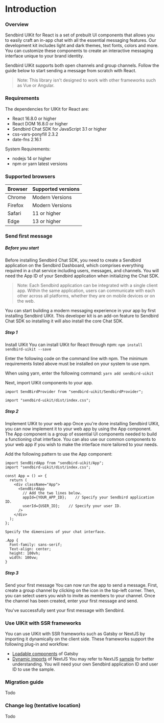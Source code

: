 # Introduction

### Overview

Sendbird UIKit for React is a set of prebuilt UI components that allows you to easily craft an in-app chat with all
the essential messaging features. Our development kit includes light and dark themes, text fonts, colors and more.
You can customize these components to create an interactive messaging interface unique to your brand identity.

Sendbird UIKit supports both open channels and group channels.
Follow the guide below to start sending a message from scratch with React.
> Note: This library isn't designed to work with other frameworks such as Vue or Angular.

### Requirements

The dependencies for UIKit for React are:

* React 16.8.0 or higher
* React DOM 16.8.0 or higher
* Sendbird Chat SDK for JavaScript 3.1 or higher
* css-vars-ponyfill 2.3.2
* date-fns 2.16.1

System Requirements:
* nodejs 14 or higher
* npm or yarn latest versions

### Supported browsers

| Browser | Supported versions |
|---------|--------------------|
| Chrome  | Modern Versions    |
| Firefox | Modern Versions    |
| Safari  | 11 or higher       |
| Edge    | 13 or higher       |

### Send first message

##### Before you start
Before installing Sendbird Chat SDK, you need to create a Sendbird application on the Sendbird Dashboard, which comprises everything required in a chat service including users, messages, and channels. You will need the App ID of your Sendbird application when initializing the Chat SDK.
> Note: Each Sendbird application can be integrated with a single client app. Within the same application, users can communicate with each other across all platforms, whether they are on mobile devices or on the web.

You can start building a modern messaging experience in your app by first installing Sendbird UIKit. This developer kit is an add-on feature to Sendbird Chat SDK so installing it will also install the core Chat SDK.

##### Step 1

Install UIKit
You can install UIKit for React through
npm: `npm install sendbird-uikit --save`

Enter the following code on the command line with npm.
The minimum requirements listed above must be installed on your system to use npm.

When using yarn, enter the following command: `yarn add sendbird-uikit`

Next, import UIKit components to your app.

```
import SendBirdProvider from "sendbird-uikit/SendbirdProvider";

import "sendbird-uikit/dist/index.css";
```

##### Step 2

Implement UIKit to your web app
Once you're done installing Sendbird UIKit, you can now implement it to your web app by using the
App component. The App component is a group of essential UI components needed to build a functioning chat interface.
You can also use our common components to your web app if you wish to make the interface more tailored to your needs.

Add the following pattern to use the App component:

```
import SendBirdApp from "sendbird-uikit/App";
import "sendbird-uikit/dist/index.css";

const App = () => {
  return (
    <div className="App">
      <SendBirdApp
        // Add the two lines below.
        appId={YOUR_APP_ID};    // Specify your Sendbird application ID.
        userId={USER_ID};    // Specify your user ID.
      />
    </div>
  );
};

Specify the dimensions of your chat interface.

.App {
  Font-family: sans-serif;
  Text-align: center;
  height: 100vh;
  width: 100vw;
}

```

##### Step 3

Send your first message
You can now run the app to send a message. First, create a group channel by clicking on the icon in the top-left corner. Then, you can select users you wish to invite as members to your channel.
Once the channel has been created, enter your first message and send.

You've successfully sent your first message with Sendbird.

### Use UIKit with SSR frameworks

You can use UIKit with SSR frameworks such as Gatsby or NextJS by importing it dynamically on the client side. These frameworks support the following plug-in and workflow:

* [Loadable components](https://www.gatsbyjs.org/docs/using-client-side-only-packages/#workaround-3-load-client-side-dependent-components-with-loadable-components) of Gatsby
* [Dynamic imports](https://nextjs.org/docs/advanced-features/dynamic-import#with-no-ssr) of NextJS
You may refer to NextJS [sample](https://codesandbox.io/s/cocky-hawking-h3zbs?file=/components/Chat.jsx:97-157) for better understanding. You will need your own Sendbird application ID and user ID to use the sample.


### Migration guide
Todo

### Change log (tentative location)
Todo

